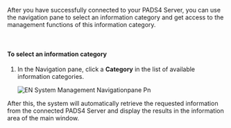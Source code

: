 After you have successfully connected to your PADS4 Server, you can use the navigation pane to select an information category and get access to the management functions of this information category.

 

#### To select an information category

1. In the Navigation pane, click a **Category** in the list of available information categories.

   ![EN System Management Navigationpane Pn](/images/digital-signage/windows-applications/system-management/main-window/EN-SystemManagement-Navigationpane.png)

After this, the system will automatically retrieve the requested information from the connected PADS4 Server and display the results in the information area of the main window.